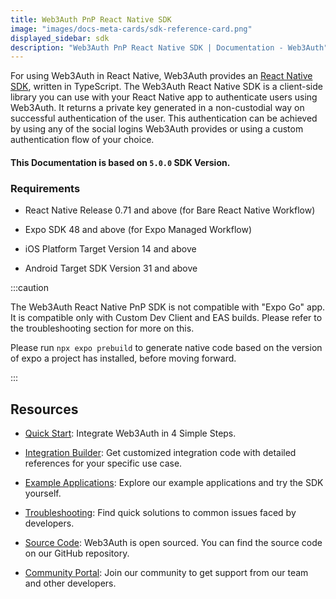 ```yaml
---
title: Web3Auth PnP React Native SDK
image: "images/docs-meta-cards/sdk-reference-card.png"
displayed_sidebar: sdk
description: "Web3Auth PnP React Native SDK | Documentation - Web3Auth"
---
```


For using Web3Auth in React Native, Web3Auth provides an [React Native SDK](https://github.com/Web3Auth/web3auth-react-native-sdk), written in
TypeScript. The Web3Auth React Native SDK is a client-side library you can use with your React Native app to authenticate users using Web3Auth. It
returns a private key generated in a non-custodial way on successful authentication of the user. This authentication can be achieved by using any of
the social logins Web3Auth provides or using a custom authentication flow of your choice.

#### This Documentation is based on `5.0.0` SDK Version.

### Requirements

- React Native Release 0.71 and above (for Bare React Native Workflow)

- Expo SDK 48 and above (for Expo Managed Workflow)

- iOS Platform Target Version 14 and above

- Android Target SDK Version 31 and above

:::caution

The Web3Auth React Native PnP SDK is not compatible with "Expo Go" app. It is compatible only with Custom Dev Client and EAS builds. Please refer to
the troubleshooting section for more on this.

Please run `npx expo prebuild` to generate native code based on the version of expo a project has installed, before moving forward.

:::

## Resources

- [Quick Start](/quick-start?product=Plug+and+Play&sdk=Plug+and+Play+React+Native+SDK): Integrate Web3Auth in 4 Simple Steps.

- [Integration Builder](/integration-builder?lang=REACT_NATIVE&chain=ETH&evmFramework=WEB3&customAuth=NONE&mfa=DEFAULT&whitelabel=NO&useModal=YES&web3AuthNetwork=TESTNET&rnMode=EXPO&stepIndex=0&stepIndex=0):
  Get customized integration code with detailed references for your specific use case.

- [Example Applications](/examples?product=Plug+and+Play&sdk=Plug+and+Play+React+Native+SDK): Explore our example applications and try the SDK
  yourself.

- [Troubleshooting](/troubleshooting): Find quick solutions to common issues faced by developers.

- [Source Code](https://github.com/Web3Auth/web3auth-react-native-sdk/): Web3Auth is open sourced. You can find the source code on our GitHub
  repository.

- [Community Portal](https://web3auth.io/community/c/help-pnp/pnp-rn/19): Join our community to get support from our team and other developers.
